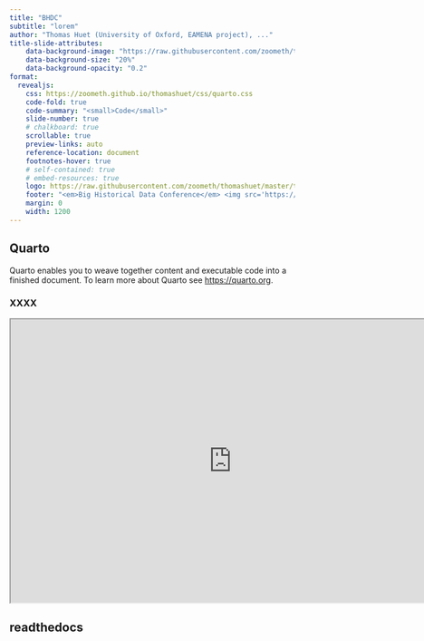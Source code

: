 ```yaml
---
title: "BHDC"
subtitle: "lorem"
author: "Thomas Huet (University of Oxford, EAMENA project), ..."
title-slide-attributes:
    data-background-image: "https://raw.githubusercontent.com/zoometh/thomashuet/master/teach/stats/images/stat-fa-camel-2.png"
    data-background-size: "20%"
    data-background-opacity: "0.2"
format:
  revealjs: 
    css: https://zoometh.github.io/thomashuet/css/quarto.css
    code-fold: true
    code-summary: "<small>Code</small>"
    slide-number: true
    # chalkboard: true
    scrollable: true
    preview-links: auto
    reference-location: document
    footnotes-hover: true
    # self-contained: true
    # embed-resources: true
    logo: https://raw.githubusercontent.com/zoometh/thomashuet/master/teach/stats/images/inst-uni-oxford_.png
    footer: "<em>Big Historical Data Conference</em> <img src='https://raw.githubusercontent.com/zoometh/neonet/master/doc/presentation/bhdc/img/bhdc_avatar.png' style='height: 35px;vertical-align: middle;'> <https://bhdc.earth/> Université Paul-Valéry, Feb 2023 - Thomas Huet"
    margin: 0
    width: 1200
---
```

## Quarto

Quarto enables you to weave together content and executable code into a finished document. To learn more about Quarto see <https://quarto.org>.

### XXXX

```{=html}
<iframe width="780" height="500" src="https://colab.research.google.com/github/achp-project/cultural-heritage/blob/main/test-projects/graph_parser_comparator_example.ipynb" title="Quarto Documentation"></iframe>
```


## readthedocs {data-background-iframe="https://colab.research.google.com/github/achp-project/cultural-heritage/blob/main/test-projects/graph_parser_comparator_example.ipynb" background-interactive="true"}
